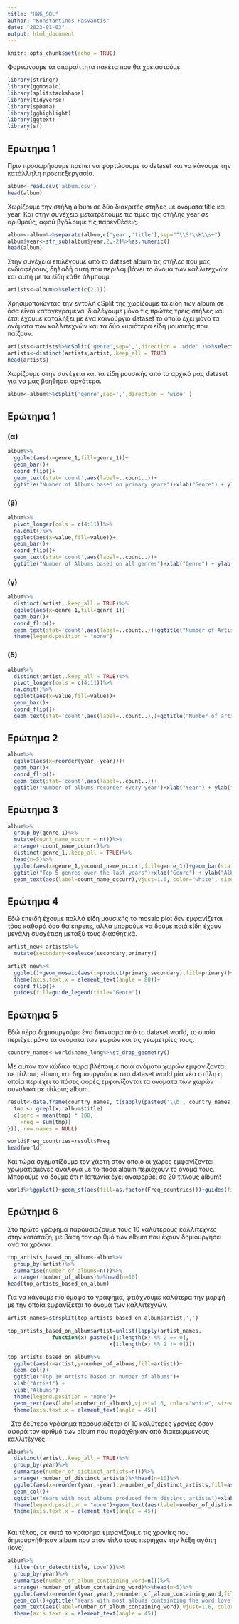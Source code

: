 ---
title: "HW6_SOL"
author: "Konstantinos Pasvantis"
date: "2023-01-03"
output: html_document
---

```{r setup, include=FALSE}
knitr::opts_chunk$set(echo = TRUE)
```

Φορτώνουμε τα απαραίττητα πακέτα που θα χρειαστούμε
```{r,warning=FALSE,message=FALSE}
library(stringr)
library(ggmosaic)
library(splitstackshape)
library(tidyverse)
library(spData)
library(gghighlight)
library(ggtext)
library(sf)
```


## Ερώτημα 1
Πριν προσωρήσουμε πρέπει να φορτώσουμε το dataset και να κάνουμε την κατάλληλη προεπεξεργασία.
```{r}
album<-read.csv('album.csv')
head(album)
```

Χωρίζουμε την στήλη album σε δύο διακριτές στήλες με ονόματα title και year. Και στην συνέχεια μετατρέπουμε τις τιμές της στήλης year σε αριθμούς, αφού βγάλουμε τις παρενθέσεις.
```{r}
album<-album%>%separate(album,c('year','title'),sep="^\\S*\\K\\s+")
album$year<-str_sub(album$year,2,-2)%>%as.numeric()
head(album)
```

Στην συνέχεια επιλέγουμε από το dataset album τις στήλες που μας ενδιαφέρουν, δηλαδή αυτή που περιλαμβάνει το όνομα των καλλιτεχνών και αυτή με τα είδη κάθε άλμπουμ.
```{r}
artists<-album%>%select(c(2,1))
```
Χρησιμοποιώντας την εντολή cSplit της χωρίζουμε τα είδη των album σε όσα είναι καταγεγραμένα, διαλέγουμε μόνο τις πρώτες τρεις στήλες και έτσι έχουμε καταλήξει με ένα καινούργιο dataset το οποίο έχει μόνο τα ονόματα των καλλιτεχνών και τα δύο κυριότερα είδη μουσικής που παίζουν.
```{r,warning=FALSE}
artists<-artists%>%cSplit('genre',sep=',',direction = 'wide' )%>%select(c(1,2,3))%>%rename(primary='genre_1',secondary='genre_2')
artists<-distinct(artists,artist,.keep_all = TRUE)
head(artists)
```
Χωρίζουμε στην συνέχεια και τα είδη μουσικής από το αρχικό μας dataset για να μας βοηθήσει αργότερα.
```{r}
album<-album%>%cSplit('genre',sep=',',direction = 'wide' )
```

## Ερώτημα 1 
### (α)
```{r}
album%>%
  ggplot(aes(x=genre_1,fill=genre_1))+
  geom_bar()+
  coord_flip()+
  geom_text(stat='count',aes(label=..count..))+
  ggtitle("Number of Albums based on primary genre")+xlab("Genre") + ylab("Albums") + theme(legend.position = "none")
```

### (β)
```{r}
album%>%
  pivot_longer(cols = c(4:11))%>%
  na.omit()%>%
  ggplot(aes(x=value,fill=value))+
  geom_bar()+
  coord_flip()+
  geom_text(stat='count',aes(label=..count..))+
  ggtitle("Number of Albums based on all genres")+xlab("Genre") + ylab("Albums") + theme(legend.position = "none")

```

### (γ)

```{r}
album%>%
  distinct(artist,.keep_all = TRUE)%>%
  ggplot(aes(x=genre_1,fill=genre_1))+
  geom_bar()+
  coord_flip()+
  geom_text(stat='count',aes(label=..count..))+ggtitle("Number of Artists based on primary genre")+xlab("Genre") + ylab("Artists") + 
  theme(legend.position = "none")
```

### (δ)

```{r}
album%>%
  distinct(artist,.keep_all = TRUE)%>%
  pivot_longer(cols = c(4:11))%>%
  na.omit()%>%
  ggplot(aes(x=value,fill=value))+
  geom_bar()+
  coord_flip()+
  geom_text(stat='count',aes(label=..count..),)+ggtitle("Number of artists based on all genres")+xlab("Genre") + ylab("Artists") + theme(legend.position = "none")
```

## Ερώτημα 2

```{r,fig.width=11}
album%>%
  ggplot(aes(x=reorder(year,-year)))+
  geom_bar()+
  coord_flip()+
  geom_text(stat='count',aes(label=..count..))+
  ggtitle("Number of albums recorder every year")+xlab("Year") + ylab("Albums")+ theme(axis.text = element_text(size = 9))+scale_x_discrete(guide = guide_axis(check.overlap = TRUE))
```

## Ερώτημα 3 

```{r}
album%>%
  group_by(genre_1)%>%
  mutate(count_name_occurr = n())%>%
  arrange(-count_name_occurr)%>%
  distinct(genre_1,.keep_all = TRUE)%>%
  head(n=5)%>%
  ggplot(aes(x=genre_1,y=count_name_occurr,fill=genre_1))+geom_bar(stat='identity')+
  ggtitle("Top 5 genres over the last years")+xlab("Genre") + ylab("Albums") + theme(legend.position = "none")+
  geom_text(aes(label=count_name_occurr),vjust=1.6, color="white", size=3.5)

```

##  Ερώτημα 4
Εδώ επειδή έχουμε πολλά είδη μουσικής το mosaic plot δεν εμφανίζεται τόσο καθαρά όσο θα έπρεπε, αλλά μπορούμε να δούμε ποιά είδη έχουν μεγάλη συσχέτιση μεταξύ τους διασθητικά.
```{r,fig.width=11,fig.height=11,warning=FALSE}
artist_new<-artists%>%
  mutate(secondary=coalesce(secondary,primary))

artist_new%>%
  ggplot()+geom_mosaic(aes(x=product(primary,secondary),fill=primary))+
  theme(axis.text.x = element_text(angle = 80))+
  coord_flip()+
  guides(fill=guide_legend(title="Genre"))
```


## Ερώτημα 5
Εδώ πέρα δημιουργούμε ένα διάνυσμα από το dataset world, το οποίο περιέχει μόνο τα ονόματα των χωρών και τις γεωμετρίες τους.
```{r}
country_names<-world$name_long%>%st_drop_geometry()
```
Με αυτόν τον κώδικα τώρα βλέπουμε ποιά ονόματα χωρών εμφανίζονται σε τίτλους album, και δημιουργοόυμε στο dataset world μία νέα στήλη η οποία περιέχει το πόσες φορές εμφανίζονται τα ονόματα των χωρών συνολικά σε τίτλους album.
```{r}

result<-data.frame(country_names, t(sapply(paste0('\\b', country_names, '\\b'), function(x) {
  tmp <- grepl(x, album$title)
  c(perc = mean(tmp) * 100, 
    Freq = sum(tmp))
})), row.names = NULL) 

world$Freq_countries=result$Freq
head(world)
```
Και τώρα σχηματίζουμε τον χάρτη στον οποίο οι χώρες εμφανίζονται χρωματισμένες ανάλογα με το πόσα album περιέχουν το όνομά τους. 
Μπορούμε να δούμε ότι η Ιαπωνία έχει αναφερθεί σε 20 τίτλους album!

```{r}
world%>%ggplot()+geom_sf(aes(fill=as.factor(Freq_countries)))+guides(fill=guide_legend(title="Albums"))+ggtitle("Number of Albums whose title contains the name of each country")+theme(plot.title = element_textbox_simple())
```

## Ερώτημα 6
Στο πρώτο γράφημα παρουσιάζουμε τους 10 καλύτερους καλλιτέχνες στην κατάταξη, με βάση τον αριθμό των album που έχουν δημιουργήσει ανά τα χρόνια.


```{r}
top_artists_based_on_album<-album%>%
  group_by(artist)%>%
  summarise(number_of_albums=n())%>%
  arrange(-number_of_albums)%>%head(n=10)
head(top_artists_based_on_album)
```
Για να κάνουμε πιο όμοφο το γράφημα, φτιάχνουμε καλύτερα την μορφή με την οποία εμφανίζεται το όνομα των καλλιτεχνών.
```{r}
artist_names=strsplit(top_artists_based_on_album$artist,',')

top_artists_based_on_album$artist=unlist(lapply(artist_names, 
              function(x) paste(x[1:length(x) %% 2 == 0], 
                                x[1:length(x) %% 2 != 0])))

top_artists_based_on_album%>%
  ggplot(aes(x=artist,y=number_of_albums,fill=artist))+
  geom_col()+
  ggtitle("Top 10 Artists based on number of albums")+
  xlab("Artist") +
  ylab("Albums")+
  theme(legend.position = "none")+
  geom_text(aes(label=number_of_albums),vjust=1.6, color="white", size=3.5)+
  theme(axis.text.x = element_text(angle = 45))
```
\ 
Στο δεύτερο γράφημα παρουσιάζεται οι 10 καλύτερες χρονίες όσον αφορά τον αριθμό των album που παράχθηκαν από διακεκριμένους καλλιτέχνες.

```{r}
album%>%
  distinct(artist,.keep_all = TRUE)%>%
  group_by(year)%>%
  summarise(number_of_distinct_artists=n())%>%
  arrange(-number_of_distinct_artists)%>%head(n=10)%>%
  ggplot(aes(x=reorder(year,-year),y=number_of_distinct_artists,fill=as.factor(year)))+
  geom_col()+
  ggtitle("Years with most albums produced form distinct artists")+xlab("Year") + ylab("Distinct Artists") +
  theme(legend.position = "none")+geom_text(aes(label=number_of_distinct_artists),vjust=1.6, color="white", size=3.5)+
  theme(axis.text.x = element_text(angle = 45))
```
\
Και τέλος, σε αυτό το γράφημα εμφανίζουμε τις χρονίες που δημιουργήθηκαν album που στον τίτλο τους περιήχαν την λέξη αγάπη (love)
```{r}
album%>%
  filter(str_detect(title,'Love'))%>%
  group_by(year)%>%
  summarise(number_of_album_containing_word=n())%>%
  arrange(-number_of_album_containing_word)%>%head(n=5)%>%
  ggplot(aes(x=reorder(year,year),y=number_of_album_containing_word,fill=as.factor(year)))+
  geom_col()+ggtitle("Years with most albums containting the word love ")+xlab("Year") + ylab("Number of Albums") + theme(legend.position = "none")+
  geom_text(aes(label=number_of_album_containing_word),vjust=1.6, color="white", size=3.5)+
  theme(axis.text.x = element_text(angle = 45))
```


